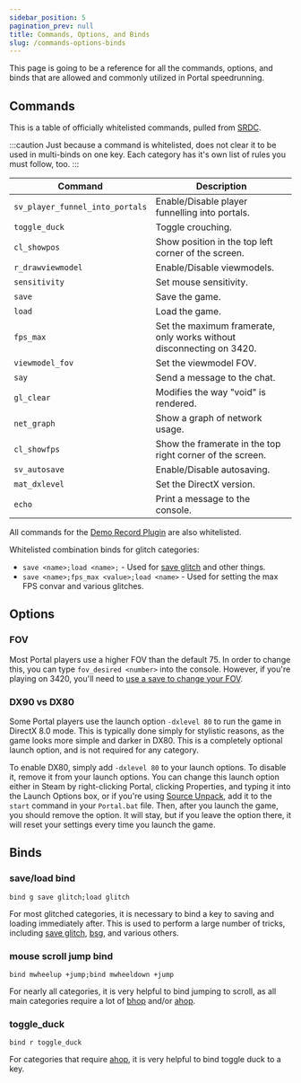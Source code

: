 ```yaml
---
sidebar_position: 5
pagination_prev: null
title: Commands, Options, and Binds
slug: /commands-options-binds
---
```


This page is going to be a reference for all the commands, options, and binds that are allowed and commonly utilized in
Portal speedrunning.

## Commands

This is a table of officially whitelisted commands, pulled from [SRDC](https://www.speedrun.com/portal/full_game?h=Out_of_Bounds-PC&rules=game&x=lvdowokp-kn0mz7ol.jq6nxjnl).

:::caution
Just because a command is whitelisted, does not clear it to be used in multi-binds on one key. Each category has it's own
list of rules you must follow, too.
:::

| Command | Description                                                                                                 |
| ------- |-------------------------------------------------------------------------------------------------------------|
| `sv_player_funnel_into_portals` | Enable/Disable player funnelling into portals.                                                              |
| `toggle_duck` | Toggle crouching.                                                                                           |
| `cl_showpos` | Show position in the top left corner of the screen.                                                         |
| `r_drawviewmodel` | Enable/Disable viewmodels.                                                                                  |
| `sensitivity` | Set mouse sensitivity.                                                                                      |
| `save` | Save the game.                                                                                              |
| `load` | Load the game.                                                                                              |
| `fps_max` | Set the maximum framerate, only works without disconnecting on 3420.                                        |
| `viewmodel_fov` | Set the viewmodel FOV.                                                                                      |
| `say` | Send a message to the chat.                                                                                 |
| `gl_clear` | Modifies the way "void" is rendered.                                                                                           |
| `net_graph` | Show a graph of network usage.                                                                                           |
| `cl_showfps` | Show the framerate in the top right corner of the screen.                                                                                           |
| `sv_autosave` | Enable/Disable autosaving.                                                                                           |
| `mat_dxlevel` | Set the DirectX version.                                                                                           |
| `echo` | Print a message to the console.                                                                                           |

All commands for the [Demo Record Plugin](/intro/resources/demo-record-plugin#usage) are also whitelisted.

Whitelisted combination binds for glitch categories:
- `save <name>;load <name>;` - Used for [save glitch](/intro/tricks/save-glitch) and other things.
- `save <name>;fps_max <value>;load <name>` - Used for setting the max FPS convar and various glitches.

## Options

### FOV

Most Portal players use a higher FOV than the default 75. In order to change this, you can type `fov_desired <number>` into
the console. However, if you're playing on 3420, you'll need to [use a save to change your FOV](resources/saves#wakeup_saves).

### DX90 vs DX80
Some Portal players use the launch option `-dxlevel 80` to run the game in DirectX 8.0 mode. This is typically done simply
for stylistic reasons, as the game looks more simple and darker in DX80. This is a completely optional launch option, and
is not required for any category.

To enable DX80, simply add `-dxlevel 80` to your launch options. To disable it, remove it from your launch options. You
can change this launch option either in Steam by right-clicking Portal, clicking Properties, and typing it into the
Launch Options box, or if you're using [Source Unpack](/#source-unpack), add it to the `start` command in your `Portal.bat`
file. Then, after you launch the game, you should remove the option. It will stay, but if you leave the option there, it
will reset your settings every time you launch the game.

## Binds

### save/load bind
`bind g save glitch;load glitch`

For most glitched categories, it is necessary to bind a key to saving and loading immediately after. This is used to
perform a large number of tricks, including [save glitch](/intro/tricks/save-glitch), [bsg](/intro/tricks/bsg), and
various others.

### mouse scroll jump bind
`bind mwheelup +jump;bind mwheeldown +jump`

For nearly all categories, it is very helpful to bind jumping to scroll, as all main categories require a lot
of [bhop](/intro/tricks/movement/bhop) and/or [ahop](/intro/tricks/movement/ahop).

### toggle_duck
`bind r toggle_duck`

For categories that require [ahop](/intro/tricks/movement/ahop), it is very helpful to bind toggle duck to a key.

